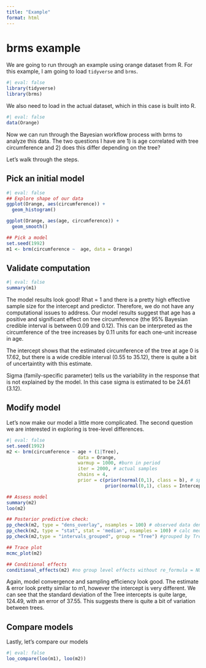 ```yaml
---
title: "Example"
format: html
---
```


# brms example

We are going to run through an example using orange dataset from R. For this example, I am going to load `tidyverse` and `brms`. 

```r
#| eval: false
library(tidyverse)
library(brms)
```

We also need to load in the actual dataset, which in this case is built into R. 

```r
#| eval: false
data(Orange)
```

Now we can run through the Bayesian workflow process with brms to analyze this data. The two questions I have are 1) is age correlated with tree circumference and 2) does this differ depending on the tree? 

Let's walk through the steps. 

## Pick an initial model 

```r
#| eval: false
## Explore shape of our data 
ggplot(Orange, aes(circumference)) + 
  geom_histogram()

ggplot(Orange, aes(age, circumference)) + 
  geom_smooth()

## Pick a model 
set.seed(1992)
m1 <- brm(circumference ~  age, data = Orange) 
```

## Validate computation

```r
#| eval: false
summary(m1)
```

The model results look good! Rhat = 1 and there is a pretty high effective sample size for the intercept and predictor. Therefore, we do not have any computational issues to address. Our model results suggest that age has a positive and significant effect on tree circumference (the 95% Bayesian credible interval is between 0.09 and 0.12). This can be interpreted as the  circumference of the tree increases by 0.11 units for each one-unit increase in age. 

The intercept shows that the estimated circumference of the tree at age 0 is 17.62, but there is a wide credible interval (0.55 to 35.12), there is quite a bit of uncertaintity with this estimate.

Sigma (family-specific parameter) tells us the variability in the response that is not explained by the model. In this case sigma is estimated to be 24.61 (3.12). 

## Modify model
Let's now make our model a little more complicated. The second question we are interested in exploring is tree-level differences. 

```r
#| eval: false
set.seed(1992)
m2 <- brm(circumference ~ age + (1|Tree), 
                          data = Orange,
                          warmup = 1000, #burn in period
                          iter = 2000, # actual samples
                          chains = 4,
                          prior = c(prior(normal(0,1), class = b), # specify your mean and variance, weakly informative prior
                                    prior(normal(0,1), class = Intercept)))

## Assess model 
summary(m2)
loo(m2) 

## Posterior predictive check: 
pp_check(m2, type = "dens_overlay", nsamples = 100) # observed data density and the posterior predictive distribution, nsamples is how many samples from the posterior distribution
pp_check(m2, type = "stat", stat = 'median', nsamples = 100) # calc median of the posterior predictive distribution
pp_check(m2,type = "intervals_grouped", group = "Tree") #grouped by Tree

## Trace plot
mcmc_plot(m2) 

## Conditional effects
conditional_effects(m2) #no group level effects without re_formula = NULL 
```

Again, model convergence and sampling efficiency look good. The estimate & error look pretty similar to m1, however the intercept is very different. We can see that the standard deviation of the Tree intercepts is quite large, 124.49, with an error of 37.55. This suggests there is quite a bit of variation between trees. 

## Compare models
Lastly, let's compare our models 

```r
#| eval: false
loo_compare(loo(m1), loo(m2))
```
